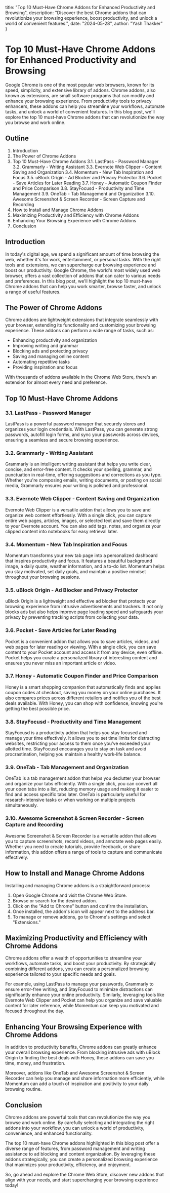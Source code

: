   title: "Top 10 Must-Have Chrome Addons for Enhanced Productivity and Browsing",
  description: "Discover the best Chrome addons that can revolutionize your browsing experience, boost productivity, and unlock a world of convenient features.",
  date: "2024-05-28",
  author: "Yash Thakker"
}

# Top 10 Must-Have Chrome Addons for Enhanced Productivity and Browsing

Google Chrome is one of the most popular web browsers, known for its speed, simplicity, and extensive library of addons. Chrome addons, also known as extensions, are small software programs that can modify and enhance your browsing experience. From productivity tools to privacy enhancers, these addons can help you streamline your workflows, automate tasks, and unlock a world of convenient features. In this blog post, we'll explore the top 10 must-have Chrome addons that can revolutionize the way you browse and work online.

## Outline

1. Introduction
2. The Power of Chrome Addons
3. Top 10 Must-Have Chrome Addons
   3.1. LastPass - Password Manager
   3.2. Grammarly - Writing Assistant
   3.3. Evernote Web Clipper - Content Saving and Organization
   3.4. Momentum - New Tab Inspiration and Focus
   3.5. uBlock Origin - Ad Blocker and Privacy Protector
   3.6. Pocket - Save Articles for Later Reading
   3.7. Honey - Automatic Coupon Finder and Price Comparison
   3.8. StayFocusd - Productivity and Time Management
   3.9. OneTab - Tab Management and Organization
   3.10. Awesome Screenshot & Screen Recorder - Screen Capture and Recording
4. How to Install and Manage Chrome Addons
5. Maximizing Productivity and Efficiency with Chrome Addons
6. Enhancing Your Browsing Experience with Chrome Addons
7. Conclusion

## Introduction

In today's digital age, we spend a significant amount of time browsing the web, whether it's for work, entertainment, or personal tasks. With the right tools and extensions, we can supercharge our browsing experience and boost our productivity. Google Chrome, the world's most widely used web browser, offers a vast collection of addons that can cater to various needs and preferences. In this blog post, we'll highlight the top 10 must-have Chrome addons that can help you work smarter, browse faster, and unlock a range of useful features.

## The Power of Chrome Addons

Chrome addons are lightweight extensions that integrate seamlessly with your browser, extending its functionality and customizing your browsing experience. These addons can perform a wide range of tasks, such as:

- Enhancing productivity and organization
- Improving writing and grammar
- Blocking ads and protecting privacy
- Saving and managing online content
- Automating repetitive tasks
- Providing inspiration and focus

With thousands of addons available in the Chrome Web Store, there's an extension for almost every need and preference.

## Top 10 Must-Have Chrome Addons

### 3.1. LastPass - Password Manager

LastPass is a powerful password manager that securely stores and organizes your login credentials. With LastPass, you can generate strong passwords, autofill login forms, and sync your passwords across devices, ensuring a seamless and secure browsing experience.

### 3.2. Grammarly - Writing Assistant

Grammarly is an intelligent writing assistant that helps you write clear, concise, and error-free content. It checks your spelling, grammar, and punctuation in real-time, offering suggestions and corrections as you type. Whether you're composing emails, writing documents, or posting on social media, Grammarly ensures your writing is polished and professional.

### 3.3. Evernote Web Clipper - Content Saving and Organization

Evernote Web Clipper is a versatile addon that allows you to save and organize web content effortlessly. With a single click, you can capture entire web pages, articles, images, or selected text and save them directly to your Evernote account. You can also add tags, notes, and organize your clipped content into notebooks for easy retrieval later.

### 3.4. Momentum - New Tab Inspiration and Focus

Momentum transforms your new tab page into a personalized dashboard that inspires productivity and focus. It features a beautiful background image, a daily quote, weather information, and a to-do list. Momentum helps you stay motivated, set daily goals, and maintain a positive mindset throughout your browsing sessions.

### 3.5. uBlock Origin - Ad Blocker and Privacy Protector

uBlock Origin is a lightweight and effective ad blocker that protects your browsing experience from intrusive advertisements and trackers. It not only blocks ads but also helps improve page loading speed and safeguards your privacy by preventing tracking scripts from collecting your data.

### 3.6. Pocket - Save Articles for Later Reading

Pocket is a convenient addon that allows you to save articles, videos, and web pages for later reading or viewing. With a single click, you can save content to your Pocket account and access it from any device, even offline. Pocket helps you curate a personalized library of interesting content and ensures you never miss an important article or video.

### 3.7. Honey - Automatic Coupon Finder and Price Comparison

Honey is a smart shopping companion that automatically finds and applies coupon codes at checkout, saving you money on your online purchases. It also compares prices across different retailers and notifies you of the best deals available. With Honey, you can shop with confidence, knowing you're getting the best possible price.

### 3.8. StayFocusd - Productivity and Time Management

StayFocusd is a productivity addon that helps you stay focused and manage your time effectively. It allows you to set time limits for distracting websites, restricting your access to them once you've exceeded your allotted time. StayFocusd encourages you to stay on task and avoid procrastination, helping you maintain a healthy work-life balance.

### 3.9. OneTab - Tab Management and Organization

OneTab is a tab management addon that helps you declutter your browser and organize your tabs efficiently. With a single click, you can convert all your open tabs into a list, reducing memory usage and making it easier to find and access specific tabs later. OneTab is particularly useful for research-intensive tasks or when working on multiple projects simultaneously.

### 3.10. Awesome Screenshot & Screen Recorder - Screen Capture and Recording

Awesome Screenshot & Screen Recorder is a versatile addon that allows you to capture screenshots, record videos, and annotate web pages easily. Whether you need to create tutorials, provide feedback, or share information, this addon offers a range of tools to capture and communicate effectively.

## How to Install and Manage Chrome Addons

Installing and managing Chrome addons is a straightforward process:

1. Open Google Chrome and visit the Chrome Web Store.
2. Browse or search for the desired addon.
3. Click on the "Add to Chrome" button and confirm the installation.
4. Once installed, the addon's icon will appear next to the address bar.
5. To manage or remove addons, go to Chrome's settings and select "Extensions."

## Maximizing Productivity and Efficiency with Chrome Addons

Chrome addons offer a wealth of opportunities to streamline your workflows, automate tasks, and boost your productivity. By strategically combining different addons, you can create a personalized browsing experience tailored to your specific needs and goals.

For example, using LastPass to manage your passwords, Grammarly to ensure error-free writing, and StayFocusd to minimize distractions can significantly enhance your online productivity. Similarly, leveraging tools like Evernote Web Clipper and Pocket can help you organize and save valuable content for later reference, while Momentum can keep you motivated and focused throughout the day.

## Enhancing Your Browsing Experience with Chrome Addons

In addition to productivity benefits, Chrome addons can greatly enhance your overall browsing experience. From blocking intrusive ads with uBlock Origin to finding the best deals with Honey, these addons can save you time, money, and frustration.

Moreover, addons like OneTab and Awesome Screenshot & Screen Recorder can help you manage and share information more efficiently, while Momentum can add a touch of inspiration and positivity to your daily browsing routine.

## Conclusion

Chrome addons are powerful tools that can revolutionize the way you browse and work online. By carefully selecting and integrating the right addons into your workflow, you can unlock a world of productivity, convenience, and enhanced functionality.

The top 10 must-have Chrome addons highlighted in this blog post offer a diverse range of features, from password management and writing assistance to ad blocking and content organization. By leveraging these addons strategically, you can create a personalized browsing experience that maximizes your productivity, efficiency, and enjoyment.

So, go ahead and explore the Chrome Web Store, discover new addons that align with your needs, and start supercharging your browsing experience today!